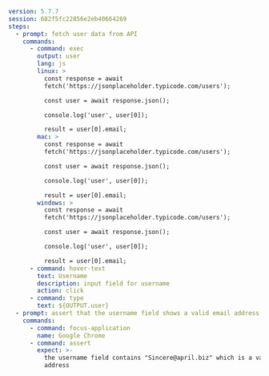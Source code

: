 ```yaml
version: 5.7.7
session: 682f5fc22856e2eb40664269
steps:
  - prompt: fetch user data from API
    commands:
      - command: exec
        output: user
        lang: js
        linux: >
          const response = await
          fetch('https://jsonplaceholder.typicode.com/users');

          const user = await response.json();

          console.log('user', user[0]);

          result = user[0].email;
        mac: >
          const response = await
          fetch('https://jsonplaceholder.typicode.com/users');

          const user = await response.json();

          console.log('user', user[0]);

          result = user[0].email;
        windows: >
          const response = await
          fetch('https://jsonplaceholder.typicode.com/users');

          const user = await response.json();

          console.log('user', user[0]);

          result = user[0].email;
      - command: hover-text
        text: Username
        description: input field for username
        action: click
      - command: type
        text: ${OUTPUT.user}
  - prompt: assert that the username field shows a valid email address
    commands:
      - command: focus-application
        name: Google Chrome
      - command: assert
        expect: >-
          the username field contains "Sincere@april.biz" which is a valid email
          address
```
